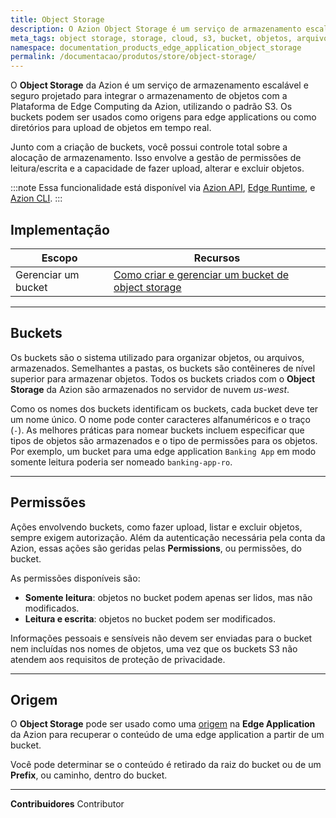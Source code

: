 ```yaml
---
title: Object Storage
description: O Azion Object Storage é um serviço de armazenamento escalável e seguro projetado para integrar o armazenamento de objetos com a Plataforma de Edge Computing da Azion usando o padrão S3.
meta_tags: object storage, storage, cloud, s3, bucket, objetos, arquivos, armazenamento, file storage
namespace: documentation_products_edge_application_object_storage
permalink: /documentacao/produtos/store/object-storage/
---
```


O **Object Storage** da Azion é um serviço de armazenamento escalável e seguro projetado para integrar o armazenamento de objetos com a Plataforma de Edge Computing da Azion, utilizando o padrão S3. Os buckets podem ser usados como origens para edge applications ou como diretórios para upload de objetos em tempo real.

Junto com a criação de buckets, você possui controle total sobre a alocação de armazenamento. Isso envolve a gestão de permissões de leitura/escrita e a capacidade de fazer upload, alterar e excluir objetos.

:::note
Essa funcionalidade está disponível via [Azion API](https://api.azion.com), [Edge Runtime](/pt-br/documentacao/produtos/edge-application/edge-functions/runtime/visao-geral/), e [Azion CLI](/pt-br/documentacao/produtos/azion-cli/visao-geral/).
:::

## Implementação

| Escopo | Recursos |
| --- | --- |
| Gerenciar um bucket | [Como criar e gerenciar um bucket de object storage](/pt-br/documentacao/produtos/guias/como-criar-e-gerenciar-um-bucket/) |

---

## Buckets

Os buckets são o sistema utilizado para organizar objetos, ou arquivos, armazenados. Semelhantes a pastas, os buckets são contêineres de nível superior para armazenar objetos. Todos os buckets criados com o **Object Storage** da Azion são armazenados no servidor de nuvem *us-west*.

Como os nomes dos buckets identificam os buckets, cada bucket deve ter um nome único. O nome pode conter caracteres alfanuméricos e o traço (`-`). As melhores práticas para nomear buckets incluem especificar que tipos de objetos são armazenados e o tipo de permissões para os objetos. Por exemplo, um bucket para uma edge application `Banking App` em modo somente leitura poderia ser nomeado `banking-app-ro`.

---

## Permissões

Ações envolvendo buckets, como fazer upload, listar e excluir objetos, sempre exigem autorização. Além da autenticação necessária pela conta da Azion, essas ações são geridas pelas **Permissions**, ou permissões, do bucket.

As permissões disponíveis são:

- **Somente leitura**: objetos no bucket podem apenas ser lidos, mas não modificados.
- **Leitura e escrita**: objetos no bucket podem ser modificados.

Informações pessoais e sensíveis não devem ser enviadas para o bucket nem incluídas nos nomes de objetos, uma vez que os buckets S3 não atendem aos requisitos de proteção de privacidade.

---

## Origem

O **Object Storage** pode ser usado como uma [origem](/pt-br/documentacao/produtos/edge-application/origins/#object-storage) na **Edge Application** da Azion para recuperar o conteúdo de uma edge application a partir de um bucket.

Você pode determinar se o conteúdo é retirado da raiz do bucket ou de um **Prefix**, ou caminho, dentro do bucket.

---


**Contribuidores** <ContributorList>Contributor</ContributorList>
